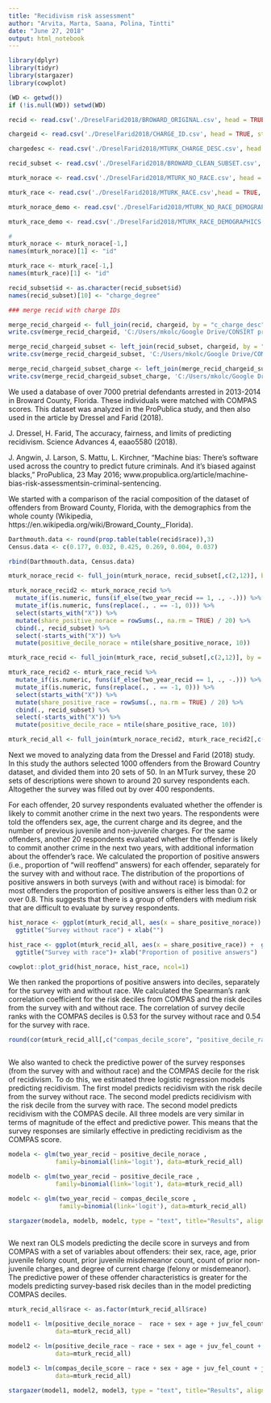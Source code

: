 ```yaml
---
title: "Recidivism risk assessment"
author: "Arvita, Marta, Saana, Polina, Tintti"
date: "June 27, 2018"
output: html_notebook
---
```


```r
library(dplyr)
library(tidyr)
library(stargazer)
library(cowplot)

(WD <- getwd())
if (!is.null(WD)) setwd(WD)

recid <- read.csv('./DreselFarid2018/BROWARD_ORIGINAL.csv', head = TRUE, stringsAsFactors=FALSE)

chargeid <- read.csv('./DreselFarid2018/CHARGE_ID.csv', head = TRUE, stringsAsFactors=FALSE)

chargedesc <- read.csv('./DreselFarid2018/MTURK_CHARGE_DESC.csv', head = TRUE, stringsAsFactors=FALSE)

recid_subset <- read.csv('./DreselFarid2018/BROWARD_CLEAN_SUBSET.csv', head = TRUE, stringsAsFactors=FALSE)

mturk_norace <- read.csv('./DreselFarid2018/MTURK_NO_RACE.csv', head = TRUE, stringsAsFactors=FALSE)

mturk_race <- read.csv('./DreselFarid2018/MTURK_RACE.csv',head = TRUE, stringsAsFactors=FALSE)

mturk_norace_demo <- read.csv('./DreselFarid2018/MTURK_NO_RACE_DEMOGRAPHICS.csv', head = TRUE, stringsAsFactors=FALSE)

mturk_race_demo <- read.csv('./DreselFarid2018/MTURK_RACE_DEMOGRAPHICS.csv', head = TRUE, stringsAsFactors=FALSE)

#
mturk_norace <- mturk_norace[-1,]
names(mturk_norace)[1] <- "id"

mturk_race <- mturk_race[-1,]
names(mturk_race)[1] <- "id"

recid_subset$id <- as.character(recid_subset$id)
names(recid_subset)[10] <- "charge_degree"

### merge recid with charge IDs

merge_recid_chargeid <- full_join(recid, chargeid, by = "c_charge_desc")
write.csv(merge_recid_chargeid, 'C:/Users/mkolc/Google Drive/CONSIRT priv/Harmonia priv/Conferences, Workshop, Funding, Publications/SICSS Duke University June 2018/group project algorithmic fairness/DreselFarid2018/merge_recid_chargeid.csv')

merge_recid_chargeid_subset <- left_join(recid_subset, chargeid, by = "charge_id")
write.csv(merge_recid_chargeid_subset, 'C:/Users/mkolc/Google Drive/CONSIRT priv/Harmonia priv/Conferences, Workshop, Funding, Publications/SICSS Duke University June 2018/group project algorithmic fairness/DreselFarid2018/merge_recid_chargeid_subset.csv')

merge_recid_chargeid_subset_charge <- left_join(merge_recid_chargeid_subset, chargedesc[,c(2,3)], by = "mturk_charge_name")
write.csv(merge_recid_chargeid_subset_charge, 'C:/Users/mkolc/Google Drive/CONSIRT priv/Harmonia priv/Conferences, Workshop, Funding, Publications/SICSS Duke University June 2018/group project algorithmic fairness/DreselFarid2018/merge_recid_chargeid_subset_c.csv')

```
We used a database of over 7000 pretrial defendants arrested in 2013-2014 in Broward County, Florida. These individuals were matched with COMPAS scores. This dataset was analyzed in the ProPublica study, and then also used in the article by Dressel and Farid (2018). 

J. Dressel, H. Farid, The accuracy, fairness, and limits of predicting recidivism. Science Advances 4, eaao5580 (2018).

J. Angwin, J. Larson, S. Mattu, L. Kirchner, "Machine bias: There's software used across the country to predict future criminals. 
And it's biased against blacks," ProPublica, 23 May 2016; www.propublica.org/article/machine-bias-risk-assessmentsin-criminal-sentencing.

We started with a comparison of the racial composition of the dataset of offenders from Broward County, Florida, with the demographics from the whole county (Wikipedia, https://en.wikipedia.org/wiki/Broward_County,_Florida).
```r
Darthmouth.data <- round(prop.table(table(recid$race)),3)
Census.data <- c(0.177, 0.032, 0.425, 0.269, 0.004, 0.037)

rbind(Darthmouth.data, Census.data)
```

```r
mturk_norace_recid <- full_join(mturk_norace, recid_subset[,c(2,12)], by = "id")

mturk_norace_recid2 <- mturk_norace_recid %>% 
  mutate_if(is.numeric, funs(if_else(two_year_recid == 1, ., -.))) %>%
  mutate_if(is.numeric, funs(replace(., . == -1, 0))) %>%
  select(starts_with("X")) %>%
  mutate(share_positive_norace = rowSums(., na.rm = TRUE) / 20) %>%
  cbind(., recid_subset) %>%
  select(-starts_with("X")) %>%
  mutate(positive_decile_norace = ntile(share_positive_norace, 10))

mturk_race_recid <- full_join(mturk_race, recid_subset[,c(2,12)], by = "id")

mturk_race_recid2 <- mturk_race_recid %>% 
  mutate_if(is.numeric, funs(if_else(two_year_recid == 1, ., -.))) %>%
  mutate_if(is.numeric, funs(replace(., . == -1, 0))) %>%
  select(starts_with("X")) %>%
  mutate(share_positive_race = rowSums(., na.rm = TRUE) / 20) %>%
  cbind(., recid_subset) %>%
  select(-starts_with("X")) %>%
  mutate(positive_decile_race = ntile(share_positive_race, 10))

mturk_recid_all <- full_join(mturk_norace_recid2, mturk_race_recid2[,c(1,3,14)], by = "id")
```
Next we moved to analyzing data from the Dressel and Farid (2018) study. In this study the authors selected 1000 offenders from the Broward Country dataset, and divided them into 20 sets of 50. In an MTurk survey, these 20 sets of descriptions were shown to around 20 survey respondents each. Altogether the survey was filled out by over 400 respondents.

For each offender, 20 survey respondents evaluated whether the offender is likely to commit another crime in the next two years.
The respondents were told the offenders sex, age, the current charge and its degree, and the number of previous juvenile and non-juvenile charges.
For the same offenders, another 20 respondents evaluated whether the offender is likely to commit another crime in the next two years, with additional information about the offender's race.
We calculated the proportion of positive answers (i.e., proportion of "will reoffend" answers) for each offender, separately for the survey with and without race.
The distribution of the proportions of positive answers in both surveys (with and without race) is bimodal: for most offenders the proportion of positive answers is either less than 0.2 or over 0.8. This suggests that there is a group of offenders with medium risk that are difficult to evaluate by survey respondents.

```r
hist_norace <- ggplot(mturk_recid_all, aes(x = share_positive_norace)) + geom_histogram(breaks=seq(0, 1, by =0.1)) + 
  ggtitle("Survey without race") + xlab("")

hist_race <- ggplot(mturk_recid_all, aes(x = share_positive_race)) +  geom_histogram(breaks=seq(0, 1, by =0.1)) + 
  ggtitle("Survey with race")+ xlab("Proportion of positive answers")

cowplot::plot_grid(hist_norace, hist_race, ncol=1)
```
We then ranked the proportions of positive answers into deciles, separately for the survey with and without race. 
We calculated the Spearman's rank correlation coefficient for the risk deciles from COMPAS and the risk deciles from the survey with and without race. The correlation of survey decile ranks with the COMPAS deciles is 0.53 for the survey without race and 0.54 for the survey with race.

```r
round(cor(mturk_recid_all[,c("compas_decile_score", "positive_decile_race", "positive_decile_norace")], method = "spearman"),3)
```
```r
```
We also wanted to check the predictive power of the survey responses (from the survey with and without race) and the COMPAS decile for the risk of recidivism.
To do this, we estimated three logistic regression models predicting recidivism. The first model predicts recidivism with the risk decile from the survey without race. The second model predicts recidivism with the risk decile from the survey with race.
The second model predicts recidivism with the COMPAS decile. All three models are very similar in terms of magnitude of the effect and predictive power. This means that the survey responses are similarly effective in predicting recidivism as the COMPAS score.

```r
modela <- glm(two_year_recid ~ positive_decile_norace ,
             family=binomial(link='logit'), data=mturk_recid_all)

modelb <- glm(two_year_recid ~ positive_decile_race ,
             family=binomial(link='logit'), data=mturk_recid_all)

modelc <- glm(two_year_recid ~ compas_decile_score ,
              family=binomial(link='logit'), data=mturk_recid_all)

stargazer(modela, modelb, modelc, type = "text", title="Results", align=TRUE)

```
```r
```
We next ran OLS models predicting the decile score in surveys and from COMPAS with a set of variables about offenders: their sex, race, age, prior juvenile felony count, prior juvenile misdemeanor count, count of prior non-juvenile charges, and degree of current charge (felony or misdemeanor).
The predictive power of these offender characteristics is greater for the models predicting survey-based risk deciles than in the model predicting COMPAS deciles.

```r
mturk_recid_all$race <- as.factor(mturk_recid_all$race)

model1 <- lm(positive_decile_norace ~  race + sex + age + juv_fel_count + juv_misd_count + priors_count + charge_degree ,
             data=mturk_recid_all)

model2 <- lm(positive_decile_race ~ race + sex + age + juv_fel_count + juv_misd_count + priors_count + charge_degree,
             data=mturk_recid_all)

model3 <- lm(compas_decile_score ~ race + sex + age + juv_fel_count + juv_misd_count + priors_count + charge_degree,
             data=mturk_recid_all)

stargazer(model1, model2, model3, type = "text", title="Results", align=TRUE)
```
